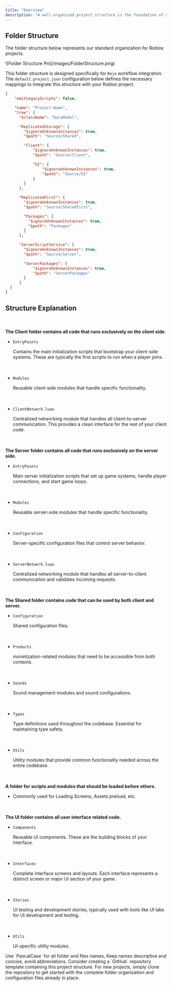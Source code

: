```yaml
---
title: "Overview"
description: "A well-organized project structure is the foundation of maintainable and scalable Roblox development. Our structure follows clear separation of concerns and promotes code reusability across different contexts."
---
```


## Folder Structure

The folder structure below represents our standard organization for Roblox projects.

<Frame>
  ![Folder Structure Pn](/images/FolderStructure.png)
</Frame>

This folder structure is designed specifically for `Rojo` workflow integration. The `default.project.json` configuration below defines the necessary mappings to integrate this structure with your Roblox project.

```json expandable
{
    "emitLegacyScripts": false,

    "name": "Project-Name",
    "tree": {
      "$className": "DataModel",

      "ReplicatedStorage": {
        "$ignoreUnknownInstances": true,
        "$path": "Source/Shared",

        "Client": {
            "$ignoreUnknownInstances": true,
            "$path": "Source/Client",

            "UI": {
                "$ignoreUnknownInstances": true,
                "$path": "Source/UI"
            }
        }
      },

      "ReplicatedFirst": {
        "$ignoreUnknownInstances": true,
        "$path": "Source/SharedFirst",

        "Packages": {
          "$ignoreUnknownInstances": true,
          "$path": "Packages"
        }
      },

      "ServerScriptService": {
        "$ignoreUnknownInstances": true,
        "$path": "Source/Server",

        "ServerPackages": {
            "$ignoreUnknownInstances": true,
            "$path": "ServerPackages"
        }
      }
  }
}
```

## Structure Explanation

<Expandable title="Client">
  ㅤ

  **The Client folder contains all code that runs exclusively on the client side.**

  - `EntryPoints`

    Contains the main initialization scripts that bootstrap your client-side systems. These are typically the first scripts to run when a player joins.

    ㅤ
  - `Modules`

    Reusable client-side modules that handle specific functionality.

    ㅤ
  - `ClientNetwork.luau`

    Centralized networking module that handles all client-to-server communication. This provides a clean interface for the rest of your client code.
</Expandable>

<Expandable title="Server">
  ㅤ

  **The Server folder contains all code that runs exclusively on the server side.**

  - `EntryPoints`

    Main server initialization scripts that set up game systems, handle player connections, and start game loops.

    ㅤ
  - `Modules`

    Reusable server-side modules that handle specific functionality.

    ㅤ
  - `Configuration`

    Server-specific configuration files that control server behavior.

    ㅤ
  - `ServerNetwork.luau`

    Centralized networking module that handles all server-to-client communication and validates incoming requests.
</Expandable>

<Expandable title="Shared">
  ㅤ

  **The Shared folder contains code that can be used by both client and server.**

  - `Configuration`

    Shared configuration files.

    ㅤ
  - `Products`

    monetization-related modules that need to be accessible from both contexts.

    ㅤ
  - `Sounds`

    Sound management modules and sound configurations.

    ㅤ
  - `Types`

    Type definitions used throughout the codebase. Essential for maintaining type safety.

    ㅤ
  - `Utils`

    Utility modules that provide common functionality needed across the entire codebase.
</Expandable>

<Expandable title="Shared First">
  ㅤ

  **A folder for scripts and modules that should be loaded before others.**

  - Commonly used for Loading Screens, Assets preload, etc.
</Expandable>

<Expandable title="UI">
  ㅤ

  **The UI folder contains all user interface related code.**

  - `Components`

    Reusable UI components. These are the building blocks of your interface.

    ㅤ
  - `Interfaces`

    Complete interface screens and layouts. Each interface represents a distinct screen or major UI section of your game.

    ㅤ
  - `Stories`

    UI testing and development stories, typically used with tools like UI labs for UI development and testing.

    ㅤ
  - `Utils`

    UI-specific utility modules.
</Expandable>

<Tip>
  Use `PascalCase` for all folder and files names, Keep names descriptive and concise, avoid abbreviations.
</Tip>

<Tip>
  Consider creating a `GitHub` repository template containing this project structure. For new projects, simply clone the repository to get started with the complete folder organization and configuration files already in place.
</Tip>